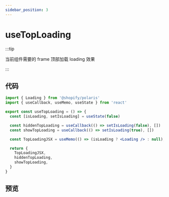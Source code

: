```yaml
---
sidebar_position: 3
---
```


# useTopLoading

:::tip

当前组件需要的 frame 顶部加载 loading 效果

:::

## 代码

```jsx
import { Loading } from '@shopify/polaris'
import { useCallback, useMemo, useState } from 'react'

export const useTopLoading = () => {
  const [isLoading, setIsLoading] = useState(false)

  const hiddenTopLoading = useCallback(() => setIsLoading(false), [])
  const showTopLoading = useCallback(() => setIsLoading(true), [])

  const TopLoadingJSX = useMemo(() => (isLoading ? <Loading /> : null), [isLoading])

  return {
    TopLoadingJSX,
    hiddenTopLoading,
    showTopLoading,
  }
}
```

## 预览


<EmbedSandBox src='https://codesandbox.io/embed/usetoploading-qv7z1d?fontsize=14&hidenavigation=1&theme=dark'></EmbedSandBox>
